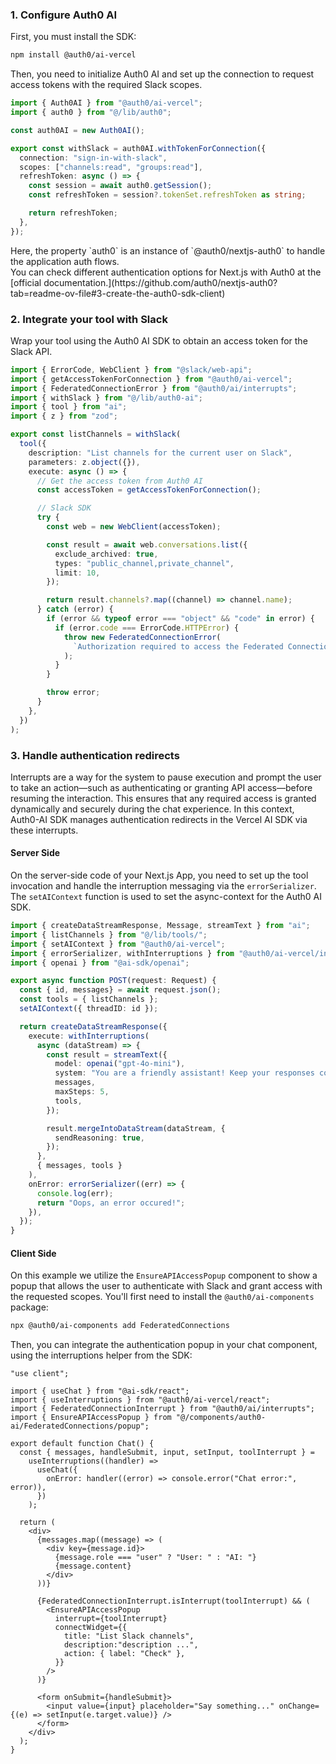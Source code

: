 ### 1. Configure Auth0 AI

First, you must install the SDK:

```bash
npm install @auth0/ai-vercel
```

Then, you need to initialize Auth0 AI and set up the connection to request access tokens with the required Slack scopes.

```typescript ./src/lib/auth0-ai.ts
import { Auth0AI } from "@auth0/ai-vercel";
import { auth0 } from "@/lib/auth0";

const auth0AI = new Auth0AI();

export const withSlack = auth0AI.withTokenForConnection({
  connection: "sign-in-with-slack",
  scopes: ["channels:read", "groups:read"],
  refreshToken: async () => {
    const session = await auth0.getSession();
    const refreshToken = session?.tokenSet.refreshToken as string;

    return refreshToken;
  },
});
```
<Info>
Here, the property `auth0` is an instance of `@auth0/nextjs-auth0` to handle the application auth flows. <br/>
You can check different authentication options for Next.js with Auth0 at the [official documentation.](https://github.com/auth0/nextjs-auth0?tab=readme-ov-file#3-create-the-auth0-sdk-client)
</Info>

### 2. Integrate your tool with Slack

Wrap your tool using the Auth0 AI SDK to obtain an access token for the Slack API.

```typescript ./src/lib/tools/listChannels.ts wrap highlight={2-4,8,14,18,30-32}
import { ErrorCode, WebClient } from "@slack/web-api";
import { getAccessTokenForConnection } from "@auth0/ai-vercel";
import { FederatedConnectionError } from "@auth0/ai/interrupts";
import { withSlack } from "@/lib/auth0-ai";
import { tool } from "ai";
import { z } from "zod";

export const listChannels = withSlack(
  tool({
    description: "List channels for the current user on Slack",
    parameters: z.object({}),
    execute: async () => {
      // Get the access token from Auth0 AI
      const accessToken = getAccessTokenForConnection();

      // Slack SDK
      try {
        const web = new WebClient(accessToken);

        const result = await web.conversations.list({
          exclude_archived: true,
          types: "public_channel,private_channel",
          limit: 10,
        });

        return result.channels?.map((channel) => channel.name);
      } catch (error) {
        if (error && typeof error === "object" && "code" in error) {
          if (error.code === ErrorCode.HTTPError) {
            throw new FederatedConnectionError(
              `Authorization required to access the Federated Connection`
            );
          }
        }

        throw error;
      }
    },
  })
);
```

### 3. Handle authentication redirects

Interrupts are a way for the system to pause execution and prompt the user to take an action—such as authenticating or granting API access—before resuming the interaction. This ensures that any required access is granted dynamically and securely during the chat experience. In this context, Auth0-AI SDK manages authentication redirects in the Vercel AI SDK via these interrupts.

#### Server Side

On the server-side code of your Next.js App, you need to set up the tool invocation and handle the interruption messaging via the `errorSerializer`. The `setAIContext` function is used to set the async-context for the Auth0 AI SDK.

```typescript ./src/app/api/chat/route.ts wrap highlight={3-4,10,13,27,29}
import { createDataStreamResponse, Message, streamText } from "ai";
import { listChannels } from "@/lib/tools/";
import { setAIContext } from "@auth0/ai-vercel";
import { errorSerializer, withInterruptions } from "@auth0/ai-vercel/interrupts";
import { openai } from "@ai-sdk/openai";

export async function POST(request: Request) {
  const { id, messages} = await request.json();
  const tools = { listChannels };
  setAIContext({ threadID: id });

  return createDataStreamResponse({
    execute: withInterruptions(
      async (dataStream) => {
        const result = streamText({
          model: openai("gpt-4o-mini"),
          system: "You are a friendly assistant! Keep your responses concise and helpful.",
          messages,
          maxSteps: 5,
          tools,
        });

        result.mergeIntoDataStream(dataStream, {
          sendReasoning: true,
        });
      },
      { messages, tools }
    ),
    onError: errorSerializer((err) => {
      console.log(err);
      return "Oops, an error occured!";
    }),
  });
}
```

#### Client Side

On this example we utilize the `EnsureAPIAccessPopup` component to show a popup that allows the user to authenticate with Slack and grant access with the requested scopes. You'll first need to install the `@auth0/ai-components` package:

```bash
npx @auth0/ai-components add FederatedConnections
```

Then, you can integrate the authentication popup in your chat component, using the interruptions helper from the SDK:

```tsx ./src/components/chat.tsx wrap highlight={4-6,10-14,25-34}
"use client";

import { useChat } from "@ai-sdk/react";
import { useInterruptions } from "@auth0/ai-vercel/react";
import { FederatedConnectionInterrupt } from "@auth0/ai/interrupts";
import { EnsureAPIAccessPopup } from "@/components/auth0-ai/FederatedConnections/popup";

export default function Chat() {
  const { messages, handleSubmit, input, setInput, toolInterrupt } =
    useInterruptions((handler) =>
      useChat({
        onError: handler((error) => console.error("Chat error:", error)),
      })
    );

  return (
    <div>
      {messages.map((message) => (
        <div key={message.id}>
          {message.role === "user" ? "User: " : "AI: "}
          {message.content}
        </div>
      ))}

      {FederatedConnectionInterrupt.isInterrupt(toolInterrupt) && (
        <EnsureAPIAccessPopup
          interrupt={toolInterrupt}
          connectWidget={{
            title: "List Slack channels",
            description:"description ...",
            action: { label: "Check" },
          }}
        />
      )}

      <form onSubmit={handleSubmit}>
        <input value={input} placeholder="Say something..." onChange={(e) => setInput(e.target.value)} />
      </form>
    </div>
  );
}
```
